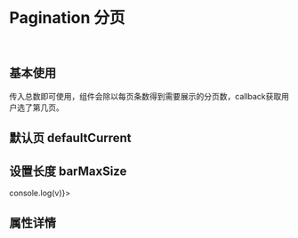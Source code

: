 



<Meta title='DISPLAY|Pagination 分页' component={Pagination} />

<br/>

# Pagination 分页
<br/>

## 基本使用

传入总数即可使用，组件会除以每页条数得到需要展示的分页数，callback获取用户选了第几页。

<Preview>
<Story name='pagination'>
    <Pagination total={50}></Pagination>
</Story>
</Preview>

## 默认页 defaultCurrent

<Preview>
<Story name='pagination200'>
    <Pagination total={200} defaultCurrent={19}></Pagination>
</Story>
</Preview>

## 设置长度 barMaxSize

<Preview>
<Story name='pagination2000'>
    <Pagination total={2000}
        pageSize={100}
     barMaxSize={10} callback={(v)=>console.log(v)}></Pagination>
</Story>
</Preview>



## 属性详情

<Props of={Pagination} ></Props>